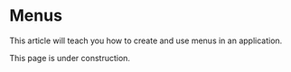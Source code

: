 
# Menus

This article will teach you how to create and use menus in an application.

<Callout type="warning">
This page is under construction.
</Callout>
